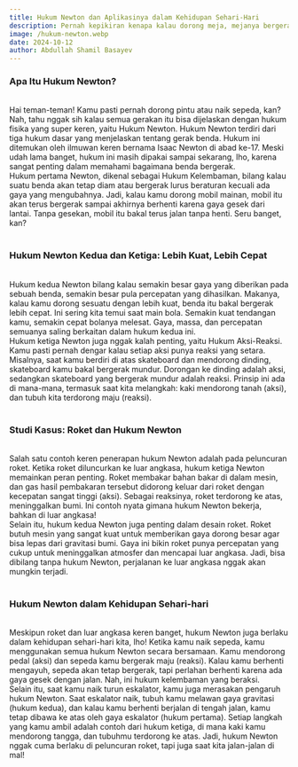 ```yaml
---
title: Hukum Newton dan Aplikasinya dalam Kehidupan Sehari-Hari
description: Pernah kepikiran kenapa kalau dorong meja, mejanya bergerak? Nah, itu gara-gara hukum Newton! Yuk, kita pelajari lebih lanjut tentang hukum fisika yang bikin hidup kita jadi seru!
image: /hukum-newton.webp
date: 2024-10-12
author: Abdullah Shamil Basayev
---
```


<h3 class="text-center text-3xl font-bold">Apa Itu Hukum Newton?</h3>
<br />
Hai teman-teman! Kamu pasti pernah dorong pintu atau naik sepeda, kan? Nah, tahu
nggak sih kalau semua gerakan itu bisa dijelaskan dengan hukum fisika yang super
keren, yaitu Hukum Newton. Hukum Newton terdiri dari tiga hukum dasar yang
menjelaskan tentang gerak benda. Hukum ini ditemukan oleh ilmuwan keren bernama
Isaac Newton di abad ke-17. Meski udah lama banget, hukum ini masih dipakai
sampai sekarang, lho, karena sangat penting dalam memahami bagaimana benda
bergerak.
<br />
Hukum pertama Newton, dikenal sebagai Hukum Kelembaman, bilang kalau suatu benda
akan tetap diam atau bergerak lurus beraturan kecuali ada gaya yang mengubahnya.
Jadi, kalau kamu dorong mobil mainan, mobil itu akan terus bergerak sampai
akhirnya berhenti karena gaya gesek dari lantai. Tanpa gesekan, mobil itu bakal
terus jalan tanpa henti. Seru banget, kan?
<br />
<br />
<h3 class="text-center text-3xl font-bold">Hukum Newton Kedua dan Ketiga: Lebih Kuat, Lebih Cepat</h3>
<br />
Hukum kedua Newton bilang kalau semakin besar gaya yang diberikan pada sebuah
benda, semakin besar pula percepatan yang dihasilkan. Makanya, kalau kamu dorong
sesuatu dengan lebih kuat, benda itu bakal bergerak lebih cepat. Ini sering kita
temui saat main bola. Semakin kuat tendangan kamu, semakin cepat bolanya
melesat. Gaya, massa, dan percepatan semuanya saling berkaitan dalam hukum kedua
ini.
<br />
Hukum ketiga Newton juga nggak kalah penting, yaitu Hukum Aksi-Reaksi. Kamu
pasti pernah dengar kalau setiap aksi punya reaksi yang setara. Misalnya, saat
kamu berdiri di atas skateboard dan mendorong dinding, skateboard kamu bakal
bergerak mundur. Dorongan ke dinding adalah aksi, sedangkan skateboard yang
bergerak mundur adalah reaksi. Prinsip ini ada di mana-mana, termasuk saat kita
melangkah: kaki mendorong tanah (aksi), dan tubuh kita terdorong maju (reaksi).
<br />
<br />
<h3 class="text-center text-3xl font-bold">Studi Kasus: Roket dan Hukum Newton</h3>
<br />
Salah satu contoh keren penerapan hukum Newton adalah pada peluncuran roket.
Ketika roket diluncurkan ke luar angkasa, hukum ketiga Newton memainkan peran
penting. Roket membakar bahan bakar di dalam mesin, dan gas hasil pembakaran
tersebut didorong keluar dari roket dengan kecepatan sangat tinggi (aksi).
Sebagai reaksinya, roket terdorong ke atas, meninggalkan bumi. Ini contoh nyata
gimana hukum Newton bekerja, bahkan di luar angkasa!
<br />
Selain itu, hukum kedua Newton juga penting dalam desain roket. Roket butuh
mesin yang sangat kuat untuk memberikan gaya dorong besar agar bisa lepas dari
gravitasi bumi. Gaya ini bikin roket punya percepatan yang cukup untuk
meninggalkan atmosfer dan mencapai luar angkasa. Jadi, bisa dibilang tanpa hukum
Newton, perjalanan ke luar angkasa nggak akan mungkin terjadi.
<br />
<br />
<h3 class="text-center text-3xl font-bold">Hukum Newton dalam Kehidupan Sehari-hari</h3>
<br />
Meskipun roket dan luar angkasa keren banget, hukum Newton juga berlaku dalam
kehidupan sehari-hari kita, lho! Ketika kamu naik sepeda, kamu menggunakan semua
hukum Newton secara bersamaan. Kamu mendorong pedal (aksi) dan sepeda kamu
bergerak maju (reaksi). Kalau kamu berhenti mengayuh, sepeda akan tetap
bergerak, tapi perlahan berhenti karena ada gaya gesek dengan jalan. Nah, ini
hukum kelembaman yang beraksi.
<br />
Selain itu, saat kamu naik turun eskalator, kamu juga merasakan pengaruh hukum
Newton. Saat eskalator naik, tubuh kamu melawan gaya gravitasi (hukum kedua),
dan kalau kamu berhenti berjalan di tengah jalan, kamu tetap dibawa ke atas oleh
gaya eskalator (hukum pertama). Setiap langkah yang kamu ambil adalah contoh
dari hukum ketiga, di mana kaki kamu mendorong tangga, dan tubuhmu terdorong ke
atas. Jadi, hukum Newton nggak cuma berlaku di peluncuran roket, tapi juga saat
kita jalan-jalan di mal!